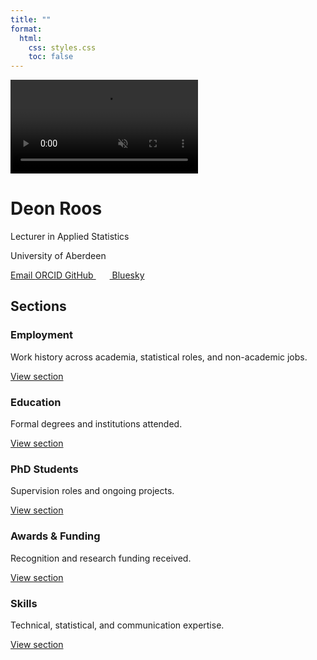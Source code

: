 ```yaml
---
title: ""
format:
  html:
    css: styles.css
    toc: false
---
```


<link rel="stylesheet" href="https://cdnjs.cloudflare.com/ajax/libs/font-awesome/6.5.0/css/all.min.css">

<!-- Video Background -->
<video autoplay muted loop playsinline id="bg-video">
  <source src="media/mu_wave.mp4" type="video/mp4">
</video>

<div class="cv-header">
  <h1>Deon Roos</h1>
  <p class="cv-subtitle">Lecturer in Applied Statistics</p>
  <p class="cv-subtitle">University of Aberdeen</p>
</div>

<div class="cv-contact">
  <a class="cv-contact-item" href="mailto:deon.roos4@abdn.ac.uk">
    <i class="fas fa-envelope"></i> Email
  </a>
  <a class="cv-contact-item" href="https://orcid.org/0000-0003-4866-7472">
    <i class="fab fa-orcid"></i> ORCID
  </a>
  <a class="cv-contact-item" href="https://github.com/DeonRoos">
    <i class="fab fa-github"></i> GitHub
  </a>
<a class="cv-contact-item" href="https://bsky.app/profile/deonroos.bsky.social">
  <img src="media/Bluesky_Logo.svg" aria-hidden="true" style="height: 1em; margin-right: 8px;"> Bluesky
</a>
</div>

<link href="https://cdn.jsdelivr.net/npm/aos@2.3.4/dist/aos.css" rel="stylesheet">
<script src="https://cdn.jsdelivr.net/npm/aos@2.3.4/dist/aos.js"></script>
<script>
  AOS.init({
    once: true, // fade in only once
    duration: 600 // speed of animation in ms
  });
</script>

## Sections

```{=html}
<section class="course-grid">
  <div class="course-card" data-aos="fade-up" data-aos-delay="0">
    <h3>Employment</h3>
    <p>Work history across academia, statistical roles, and non-academic jobs.</p>
    <a href="cv-employment.qmd" class="btn">View section</a>
  </div>

  <div class="course-card" data-aos="fade-up" data-aos-delay="100">
    <h3>Education</h3>
    <p>Formal degrees and institutions attended.</p>
    <a href="cv-education.qmd" class="btn">View section</a>
  </div>

  <div class="course-card" data-aos="fade-up" data-aos-delay="200">
    <h3>PhD Students</h3>
    <p>Supervision roles and ongoing projects.</p>
    <a href="cv-phd.qmd" class="btn">View section</a>
  </div>

  <div class="course-card" data-aos="fade-up" data-aos-delay="300">
    <h3>Awards & Funding</h3>
    <p>Recognition and research funding received.</p>
    <a href="cv-awards.qmd" class="btn">View section</a>
  </div>

  <div class="course-card" data-aos="fade-up" data-aos-delay="400">
    <h3>Skills</h3>
    <p>Technical, statistical, and communication expertise.</p>
    <a href="cv-skills.qmd" class="btn">View section</a>
  </div>
</section>

```
